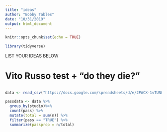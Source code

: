 ```yaml
---
title: "ideas"
author: "Bobby Tables"
date: "10/31/2019"
output: html_document
---
```


```r
knitr::opts_chunk$set(echo = TRUE)
```

```r
library(tidyverse)
```

LIST YOUR IDEAS BELOW

# Vito Russo test + "do they die?" 

## 

```r
data <- read_csv("https://docs.google.com/spreadsheets/d/e/2PACX-1vTUNGRtA21pSLdSM6uFhYQ5dSGt9QGOLwufShvI9Y5uxyxT4-C888AYzRzPxfjnQyLQqWzeo92SixbZ/pub?gid=1476657733&single=true&output=csv")
```

```r
passdata <- data %>%
  group_by(studio)%>%
  count(pass) %>%
  mutate(total = sum(n)) %>%
  filter(pass == "TRUE") %>%
  summarize(passprop = n/total)
```

